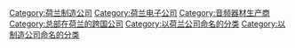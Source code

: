 [[Category:荷兰制造公司|Category:荷兰制造公司]]
[[Category:荷兰电子公司|Category:荷兰电子公司]]
[[Category:音频器材生产商|Category:音频器材生产商]]
[[Category:总部在荷兰的跨国公司|Category:总部在荷兰的跨国公司]]
[[Category:以荷兰公司命名的分类|Category:以荷兰公司命名的分类]]
[[Category:以制造公司命名的分类|Category:以制造公司命名的分类]]